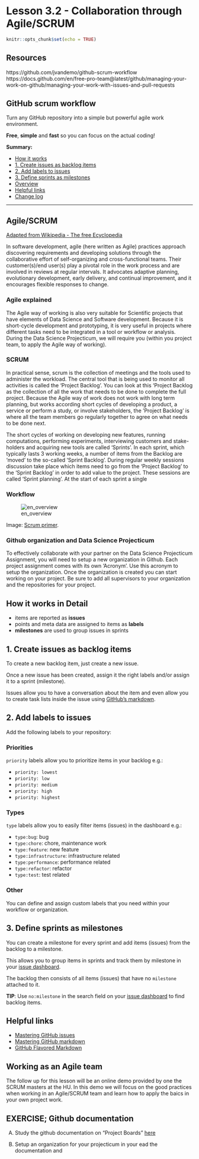# Lesson 3.2 - Collaboration through Agile/SCRUM

```r
knitr::opts_chunk$set(echo = TRUE)
```

## Resources

https://github.com/jvandemo/github-scrum-workflow
https://docs.github.com/en/free-pro-team@latest/github/managing-your-work-on-github/managing-your-work-with-issues-and-pull-requests

## GitHub scrum workflow

Turn any GitHub repository into a simple but powerful agile work environment.

**Free**, **simple** and **fast** so you can focus on the actual coding!

**Summary:**

+ [How it works](#how-it-works)
+ [1. Create issues as backlog items](#1-create-issues-as-backlog-items)
+ [2. Add labels to issues](#2-add-labels-to-issues)
+ [3. Define sprints as milestones](#3-define-sprints-as-milestones)
+ [Overview](#overview)
+ [Helpful links](#helpful-links)
+ [Change log](#change-log)

---

## Agile/SCRUM

[Adapted from Wikipedia - The free Ecyclopedia](https://en.wikipedia.org/wiki/Agile_software_development)

In software development, agile (here written as Agile) practices approach discovering requirements and developing solutions through the collaborative effort of self-organizing and cross-functional teams. Their customer(s)/end user(s) play a pivotal role in the work process and are involved in reviews at regular intervals. It advocates adaptive planning, evolutionary development, early delivery, and continual improvement, and it encourages flexible responses to change. 

### Agile explained
The Agile way of working is also very suitable for Scientific projects that have elements of Data Science and Software development. Because it is short-cycle development and prototyping, it is very useful in projects where different tasks need to be integrated in a tool or workflow or analysis.
During the Data Science Projecticum, we will require you (within you project team, to apply the Agile way of working).

### SCRUM 
In practical sense, scrum is the collection of meetings and the tools used to administer the workload. The central tool that is being used to monitor all activities is called the 'Project Backlog'. You can look at this 'Project Backlog as the collection of all the work that needs to be done to complete the full project. Because the Agile way of work does not work with long term planning, but works according short cycles of developing a product, a service or perform a study, or involve stakeholders, the 'Project Backlog' is where all the team members go regularly together to agree on what needs to be done next.

The short cycles of working on developing new features, running computations, performing experiments, interviewing customers and stake-holders and acquiring new tools are called 'Sprints'. In each sprint, which typically lasts 3 working weeks, a number of items from the Backlog are 'moved' to the so-called 'Sprint Backlog'. During regular weekly sessions discussion take place which items need to go from the 'Project Backlog' to the 'Sprint Backlog' in order to add value to the project. These sessions are called 'Sprint planning'. At the start of each sprint a single  


### Workflow

![en_overview](https://cloud.githubusercontent.com/assets/1859381/5411950/c44c229e-8207-11e4-915f-d31ccd66c5bd.png)

Image: [Scrum primer](http://www.scrumprimer.org/overview).

### Github organization and Data Science Projecticum
To effectively collaborate with your partner on the Data Science Projecticum Assignment, you will need to setup a new organization in Github. Each project assignment comes with its own 'Acronym'. Use this acronym to setup the organization. Once the organization is created you can start working on your project. Be sure to add all supervisors to your organization and the repositories for your project.  


## How it works in Detail

- items are reported as **issues**
- points and meta data are assigned to items as **labels**
- **milestones** are used to group issues in sprints

## 1. Create issues as backlog items

To create a new backlog item, just create a new issue.

Once a new issue has been created, assign it the right labels and/or assign it to a sprint (milestone).

Issues allow you to have a conversation about the item and even allow you to create task lists inside the issue using [GitHub's markdown](https://guides.github.com/features/mastering-markdown/).

## 2. Add labels to issues

Add the following labels to your repository:

### Priorities

`priority` labels allow you to prioritize items in your backlog e.g.:

- `priority: lowest`
- `priority: low`
- `priority: medium`
- `priority: high`
- `priority: highest`


### Types

`type` labels allow you to easily filter items (issues) in the dashboard e.g.:

- `type:bug`: bug
- `type:chore`: chore, maintenance work
- `type:feature`: new feature
- `type:infrastructure`: infrastructure related
- `type:performance`: performance related
- `type:refactor`: refactor
- `type:test`: test related

### Other

You can define and assign custom labels that you need within your workflow or organization.

## 3. Define sprints as milestones

You can create a milestone for every sprint and add items (issues) from the backlog to a milestone.

This allows you to group items in sprints and track them by milestone in your [issue dashboard](https://github.com/issues).

The backlog then consists of all items (issues) that have no `milestone` attached to it.

**TIP**: Use `no:milestone` in the search field on your [issue dashboard](https://github.com/issues) to find backlog items.


## Helpful links

- [Mastering GitHub issues](https://guides.github.com/features/issues/)
- [Mastering GitHub markdown](https://guides.github.com/features/mastering-markdown/)
- [GitHub Flavored Markdown](https://help.github.com/articles/github-flavored-markdown/)

## Working as an Agile team
The follow up for this lesson will be an online demo provided by one the SCRUM masters at the HU. In this demo we will focus on the good practices when working in an Agile/SCRUM team and learn how to apply the baics in your own project work.

## **EXERCISE; Github documentation**
 A) Study the github documentation on "Project Boards" [here](https://docs.github.com/en/github/managing-your-work-on-github/managing-project-boards)


 B) Setup an organization for your projecticum  in your ead the documentation and 



